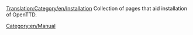 [[Translation:Category/en/Installation]]
Collection of pages that aid installation of OpenTTD.

[[Category:en/Manual]]